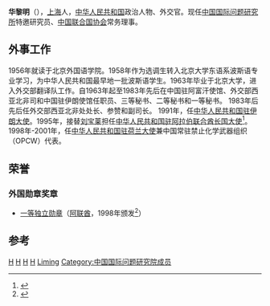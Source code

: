 '''华黎明'''（{{bd|1939年|||catIdx=}}），[[上海|上海]]人，[[中华人民共和国|中华人民共和国]]政治人物、外交官。现任[[中国国际问题研究所|中国国际问题研究所]]特邀研究员、[[中国联合国协会|中国联合国协会]]常务理事。

==外事工作==
1956年就读于北京外国语学院。1958年作为选调生转入北京大学东语系波斯语专业学习，为中华人民共和国最早地一批波斯语学生。1963年毕业于北京大学，进入外交部翻译队工作。自1963年起至1983年先后在中国驻阿富汗使馆、外交部西亚北非司和中国驻伊朗使馆任职员、三等秘书、二等秘书和一等秘书。
1983年后先后任外交部西亚北非处处长、参赞和副司长。
1991年，任[[中国驻伊朗大使列表|中华人民共和国驻伊朗大使]]。1995年，接替[[刘宝莱|刘宝莱]]担任[[中国驻阿拉伯联合酋长国大使列表|中华人民共和国驻阿拉伯联合酋长国大使]]<ref>{{cite web|author=中华人民共和国外交部|title=中国驻阿拉伯联合酋长国历任大使|url=http://www.mfa.gov.cn/chn/pds/ziliao/wjrw/2167/2169/t9154.htm|publisher=中华人民共和国外交部|accessdate=2012-03-03}}</ref>。1998年-2001年，任[[中国驻荷兰大使列表|中华人民共和国驻荷兰大使]]兼中国常驻禁止化学武器组织（OPCW）代表。

==荣誉==
===外国勋章奖章===
* [[独立勋章_(阿联酋)|一等独立勋章]]（[[阿联酋|阿联酋]]，1998年颁发<ref>{{cite web |title=暑期课堂 大使讲座篇 |url=https://www.sis.pku.edu.cn/dszz/1310426.htm |publisher=北京大学国际关系学院 |date=2018-07-30 |accessdate=2022-01-13 |archive-date=2020-10-31 |archive-url=https://web.archive.org/web/20201031044643/https://www.sis.pku.edu.cn/dszz/1310426.htm |dead-url=no }}</ref>）

== 参考 ==
{{reflist}}

{{start box}}
{{s-dip}}
{{succession box|[[王本祚|王本祚]]|[[王世杰_(中华人民共和国)|王世傑]]|[[中国驻伊朗大使列表|中华人民共和国驻伊朗大使]]|1991年3月-1995年10月}}
{{succession box|[[刘宝莱|刘宝莱]]|[[朱达成|朱达成]]|[[中国驻阿拉伯联合酋长国大使列表|中华人民共和国驻阿拉伯联合酋长国大使]]|1995年10月-1998年3月}}
{{succession box|[[朱曼黎|朱曼黎]]|[[朱祖寿|朱祖寿]]|[[中国驻荷兰大使列表|中华人民共和国驻荷兰大使]]|1998年4月-2001年3月}}
{{end box}}
{{中国政治人物小作品}}

[[Category:中華人民共和國駐阿聯酋大使|H]]
[[Category:中華人民共和國駐伊朗大使|H]]
[[Category:中華人民共和國駐荷蘭大使|H]]
[[Category:上海人|H]]
[[Category:华姓|Liming]]
[[Category:中国国际问题研究院成员|Category:中国国际问题研究院成员]]